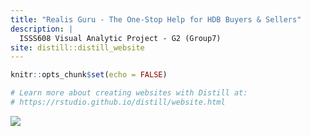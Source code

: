 ```yaml
---
title: "Realis Guru - The One-Stop Help for HDB Buyers & Sellers"
description: |
  ISSS608 Visual Analytic Project - G2 (Group7)
site: distill::distill_website
---
```


```r
knitr::opts_chunk$set(echo = FALSE)

# Learn more about creating websites with Distill at:
# https://rstudio.github.io/distill/website.html

```

![](IMG/main.jpg)

